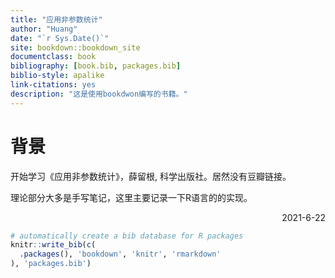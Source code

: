 ```yaml
--- 
title: "应用非参数统计"
author: "Huang"
date: "`r Sys.Date()`"
site: bookdown::bookdown_site
documentclass: book
bibliography: [book.bib, packages.bib]
biblio-style: apalike
link-citations: yes
description: "这是使用bookdwon编写的书籍。"
---
```


# 背景 {-}

开始学习《应用非参数统计》，薛留根, 科学出版社。居然没有豆瓣链接。

理论部分大多是手写笔记，这里主要记录一下R语言的的实现。


<p style="text-align: right;">2021-6-22</p>

```r
# automatically create a bib database for R packages
knitr::write_bib(c(
  .packages(), 'bookdown', 'knitr', 'rmarkdown'
), 'packages.bib')
```



